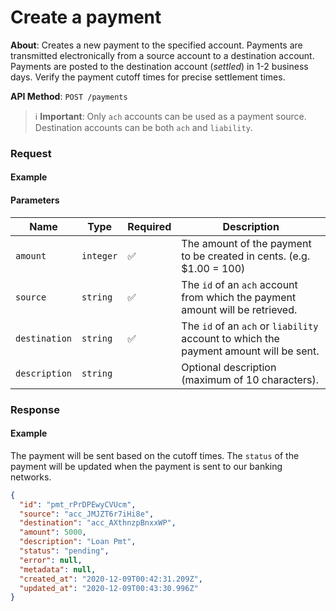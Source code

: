 
# Create a payment

**About**: Creates a new payment to the specified account. Payments are transmitted electronically from a source account to a destination account. Payments are posted to the destination account (_settled_) in 1-2 business days. Verify the payment cutoff times for precise settlement times.

**API Method**: `POST /payments`

> ℹ️ **Important**: Only `ach` accounts can be used as a payment source. Destination accounts can be both `ach` and `liability`.

### Request

#### Example
<PaymentsCreate />

#### Parameters

| Name          | Type      | Required | Description                                                                           |
|---------------|-----------|----------|---------------------------------------------------------------------------------------|
| `amount`      | `integer` | ✅        | The amount of the payment to be created in cents. (e.g. $1.00 = 100)                  |
| `source`      | `string`  | ✅        | The `id` of an `ach` account from which the payment amount will be retrieved.         |
| `destination` | `string`  | ✅        | The `id` of an `ach` or `liability` account to which the payment amount will be sent. |
| `description` | `string`  |          | Optional description (maximum of 10 characters).                                      |
### Response

#### Example

The payment will be sent based on the cutoff times. The `status` of the payment will be updated when the payment is sent to our banking networks.

```json
{
  "id": "pmt_rPrDPEwyCVUcm",
  "source": "acc_JMJZT6r7iHi8e",
  "destination": "acc_AXthnzpBnxxWP",
  "amount": 5000,
  "description": "Loan Pmt",
  "status": "pending",
  "error": null,
  "metadata": null,
  "created_at": "2020-12-09T00:42:31.209Z",
  "updated_at": "2020-12-09T00:43:30.996Z"
}
```
